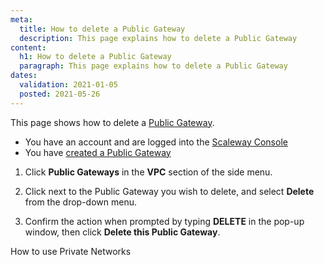 ```yaml
---
meta:
  title: How to delete a Public Gateway
  description: This page explains how to delete a Public Gateway
content:
  h1: How to delete a Public Gateway
  paragraph: This page explains how to delete a Public Gateway
dates:
  validation: 2021-01-05
  posted: 2021-05-26
---
```


This page shows how to delete a [Public Gateway](/network/vpc/concepts#public-gateway).

<Message type="requirement">

  - You have an account and are logged into the [Scaleway Console](https://console.scaleway.com)
  - You have [created a Public Gateway](/network/vpc/how-to/create-a-public-gateway/)

</Message>

1. Click **Public Gateways** in the **VPC** section of the side menu.
   
2. Click <Icon name="more" /> next to the Public Gateway you wish to delete, and select **Delete** from the drop-down menu.

  <Lightbox src="scaleway-delete-gw.png" alt="" />

3. Confirm the action when prompted by typing **DELETE** in the pop-up window, then click **Delete this Public Gateway**.

<Navigation title="See Also">
  <PreviousButton to="/network/vpc/how-to/use-private-networks/">How to use Private Networks</PreviousButton>
</Navigation>
